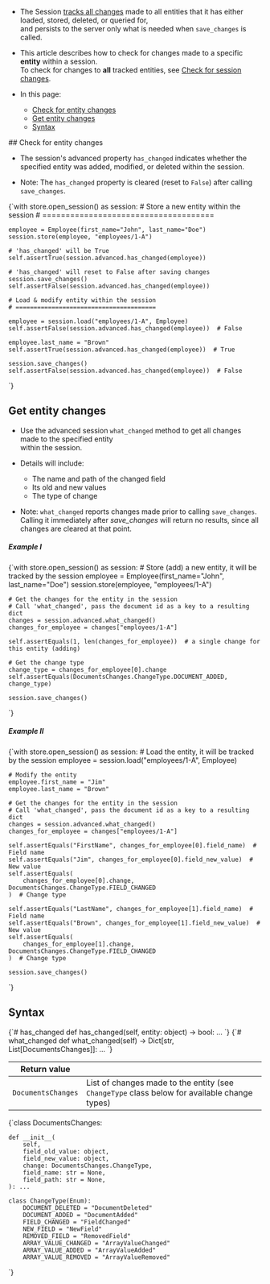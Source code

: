 
<Admonition type="note" title="">

* The Session [tracks all changes](../../../client-api/session/what-is-a-session-and-how-does-it-work.mdx#tracking-changes) made to all entities that it has either loaded, stored, deleted, or queried for,  
  and persists to the server only what is needed when `save_changes` is called.

* This article describes how to check for changes made to a specific **entity** within a session.  
  To check for changes to **all** tracked entities, see [Check for session changes](../../../client-api/session/how-to/check-if-there-are-any-changes-on-a-session.mdx).

* In this page:
    * [Check for entity changes](../../../client-api/session/how-to/check-if-entity-has-changed.mdx#check-for-entity-changes)
    * [Get entity changes](../../../client-api/session/how-to/check-if-entity-has-changed.mdx#get-entity-changes)
    * [Syntax](../../../client-api/session/how-to/check-if-entity-has-changed.mdx#syntax)

</Admonition>
## Check for entity changes 

* The session's advanced property `has_changed` indicates whether the specified entity was added, modified, or deleted within the session.

* Note: The `has_changed` property is cleared (reset to `False`) after calling `save_changes`.
<TabItem value="changes_1" label="changes_1">
<CodeBlock language="python">
{`with store.open_session() as session:
    # Store a new entity within the session
    # =====================================

    employee = Employee(first_name="John", last_name="Doe")
    session.store(employee, "employees/1-A")

    # 'has_changed' will be True
    self.assertTrue(session.advanced.has_changed(employee))

    # 'has_changed' will reset to False after saving changes
    session.save_changes()
    self.assertFalse(session.advanced.has_changed(employee))

    # Load & modify entity within the session
    # =======================================

    employee = session.load("employees/1-A", Employee)
    self.assertFalse(session.advanced.has_changed(employee))  # False

    employee.last_name = "Brown"
    self.assertTrue(session.advanced.has_changed(employee))  # True

    session.save_changes()
    self.assertFalse(session.advanced.has_changed(employee))  # False
`}
</CodeBlock>
</TabItem>



## Get entity changes 

* Use the advanced session `what_changed` method to get all changes made to the specified entity  
  within the session.

* Details will include:
    * The name and path of the changed field
    * Its old and new values
    * The type of change

* Note: `what_changed` reports changes made prior to calling `save_changes`.  
  Calling it immediately after _save_changes_ will return no results, since all changes are cleared at that point.
##### Example I

<TabItem value="changes_2" label="changes_2">
<CodeBlock language="python">
{`with store.open_session() as session:
    # Store (add) a new entity, it will be tracked by the session
    employee = Employee(first_name="John", last_name="Doe")
    session.store(employee, "employees/1-A")

    # Get the changes for the entity in the session
    # Call 'what_changed', pass the document id as a key to a resulting dict
    changes = session.advanced.what_changed()
    changes_for_employee = changes["employees/1-A"]

    self.assertEquals(1, len(changes_for_employee))  # a single change for this entity (adding)

    # Get the change type
    change_type = changes_for_employee[0].change
    self.assertEquals(DocumentsChanges.ChangeType.DOCUMENT_ADDED, change_type)

    session.save_changes()
`}
</CodeBlock>
</TabItem>

##### Example II

<TabItem value="changes_3" label="changes_3">
<CodeBlock language="python">
{`with store.open_session() as session:
    # Load the entity, it will be tracked by the session
    employee = session.load("employees/1-A", Employee)

    # Modify the entity
    employee.first_name = "Jim"
    employee.last_name = "Brown"

    # Get the changes for the entity in the session
    # Call 'what_changed', pass the document id as a key to a resulting dict
    changes = session.advanced.what_changed()
    changes_for_employee = changes["employees/1-A"]

    self.assertEquals("FirstName", changes_for_employee[0].field_name)  # Field name
    self.assertEquals("Jim", changes_for_employee[0].field_new_value)  # New value
    self.assertEquals(
        changes_for_employee[0].change, DocumentsChanges.ChangeType.FIELD_CHANGED
    )  # Change type

    self.assertEquals("LastName", changes_for_employee[1].field_name)  # Field name
    self.assertEquals("Brown", changes_for_employee[1].field_new_value)  # New value
    self.assertEquals(
        changes_for_employee[1].change, DocumentsChanges.ChangeType.FIELD_CHANGED
    )  # Change type

    session.save_changes()
`}
</CodeBlock>
</TabItem>



## Syntax

<TabItem value="syntax_1" label="syntax_1">
<CodeBlock language="python">
{`# has_changed
def has_changed(self, entity: object) -> bool: ...
`}
</CodeBlock>
</TabItem>
<TabItem value="syntax_2" label="syntax_2">
<CodeBlock language="python">
{`# what_changed
def what_changed(self) -> Dict[str, List[DocumentsChanges]]: ...
`}
</CodeBlock>
</TabItem>

| Return value       |                                                                                              |
|--------------------|----------------------------------------------------------------------------------------------|
| `DocumentsChanges` | List of changes made to the entity (see `ChangeType` class below for available change types) |

<TabItem value="syntax_3" label="syntax_3">
<CodeBlock language="python">
{`class DocumentsChanges:

    def __init__(
        self,
        field_old_value: object,
        field_new_value: object,
        change: DocumentsChanges.ChangeType,
        field_name: str = None,
        field_path: str = None,
    ): ...

    class ChangeType(Enum):
        DOCUMENT_DELETED = "DocumentDeleted"
        DOCUMENT_ADDED = "DocumentAdded"
        FIELD_CHANGED = "FieldChanged"
        NEW_FIELD = "NewField"
        REMOVED_FIELD = "RemovedField"
        ARRAY_VALUE_CHANGED = "ArrayValueChanged"
        ARRAY_VALUE_ADDED = "ArrayValueAdded"
        ARRAY_VALUE_REMOVED = "ArrayValueRemoved"
`}
</CodeBlock>
</TabItem>





